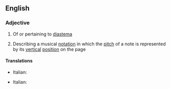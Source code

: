 ==English==

===Adjective===
{{en-adj}}

# Of or pertaining to [[diastema]]
# {{lb|en|music}} Describing a musical [[notation]] in which the [[pitch]] of a note is represented by its [[vertical]] [[position]] on the page

====Translations====
{{trans-top|of diastema}}
* Italian: {{t|it|diastematico}}
{{trans-mid}}
{{trans-bottom}}

{{trans-top|notation}}
* Italian: {{t|it|diastematico}}
{{trans-mid}}
{{trans-bottom}}